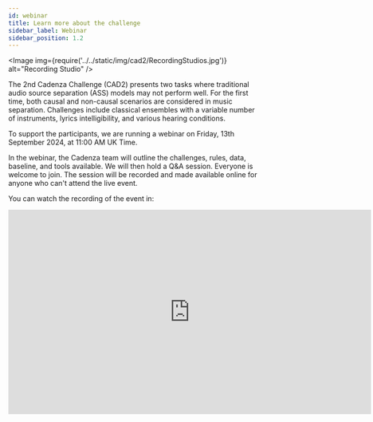 ```yaml
---
id: webinar
title: Learn more about the challenge
sidebar_label: Webinar
sidebar_position: 1.2
---
```


<Image img={require('../../static/img/cad2/RecordingStudios.jpg')} alt="Recording Studio" />

The 2nd Cadenza Challenge (CAD2) presents two tasks where traditional audio source separation (ASS) models may not perform well.
For the first time, both causal and non-causal scenarios are considered in music separation.
Challenges include classical ensembles with a variable number of instruments, lyrics intelligibility, and various hearing conditions.

To support the participants, we are running a webinar on Friday, 13th September 2024, at 11:00 AM UK Time.

In the webinar, the Cadenza team will outline the challenges, rules, data, baseline, and tools available.
We will then hold a Q&A session. Everyone is welcome to join. The session will be recorded and made available online for anyone who can't attend the live event.

You can watch the recording of the event in:
<iframe
    width="728"
    height="410"
    src="https://www.youtube.com/embed/4Ue927s00Us?si=UMcFnR9Tf1DASnId"
    title="YouTube video player"
    frameborder="0"
    allow="accelerometer; autoplay; clipboard-write; encrypted-media; gyroscope; picture-in-picture; web-share"
    referrerpolicy="strict-origin-when-cross-origin"
    allowfullscreen
></iframe>